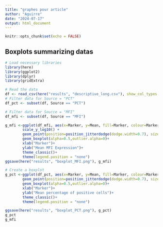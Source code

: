 ```yaml
---
title: "graphes pour article"
author: "Aguirre"
date: "2024-07-17"
output: html_document
---
```


```r
knitr::opts_chunk$set(echo = FALSE)
```

## Boxplots summarizing datas


```r
# Load necessary libraries
library(here)
library(ggplot2)
library(dplyr)
library(gridExtra)

# Read the data
df <- read_csv(here("results", "descriptive_long.csv"), show_col_types = FALSE)
# Filter data for Source = "PCT"
df_pct <- subset(df, Source == "PCT")

# Filter data for Source = "MFI"
df_mfi <- subset(df, Source == "MFI")

g_mfi <-ggplot(df_mfi, aes(x=Marker, y=Mean, fill=Marker, colour=Marker))+
        scale_y_log10() +
        geom_point(position=position_jitterdodge(dodge.width=0.7), size=2)+
        geom_boxplot(alpha=0.5,outlier.alpha=0)+
        xlab("Marker")+
        ylab("Mean MFI Expression")+
        theme_classic()+ 
        theme(legend.position = "none")
ggsave(here("results", "boxplot_MFI.png"), g_mfi)

# Create a boxplot
g_pct <-ggplot(df_pct, aes(x=Marker, y=Mean, fill=Marker, colour=Marker))+
        geom_point(position=position_jitterdodge(dodge.width=0.7), size=2)+
        geom_boxplot(alpha=0.5,outlier.alpha=0)+
        xlab("Marker")+
        ylab("Mean percentage of positive cells")+
        theme_classic()+ 
        theme(legend.position = "none")

ggsave(here("results", "boxplot_PCT.png"), g_pct)
g_pct
g_mfi

```


